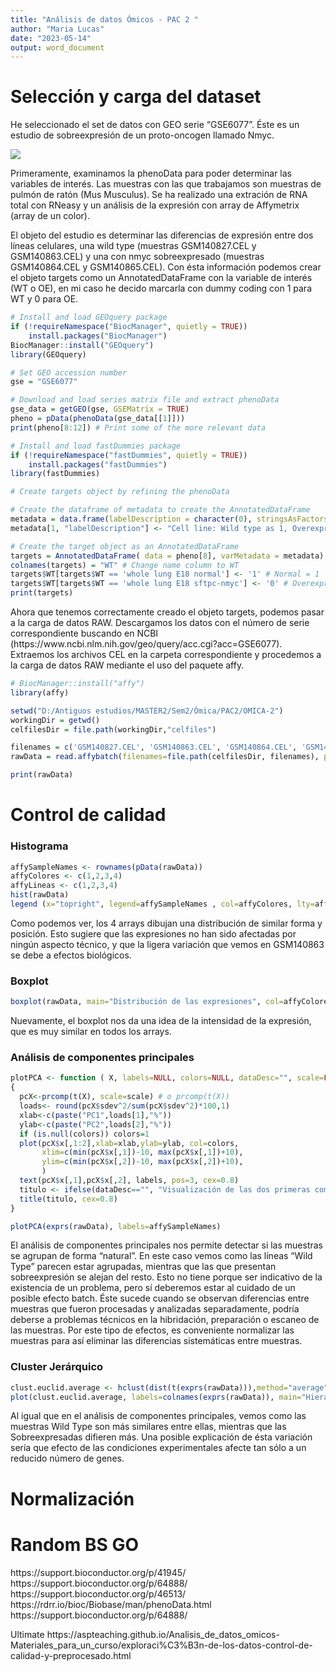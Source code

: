 ```yaml
---
title: "Análisis de datos Ómicos - PAC 2 "
author: "Maria Lucas"
date: "2023-05-14"
output: word_document
---
```


# Selección y carga del dataset

He seleccionado el set de datos con GEO serie "GSE6077". Éste es un estudio de sobreexpresión de un proto-oncogen llamado Nmyc. 

![](C:\Users\Arialux\Documents\ShareX\Screenshots\2023-05\SumatraPDF_ki5XjOR6yp.png)

Primeramente, examinamos la phenoData para poder determinar las variables de interés. Las muestras con las que trabajamos son muestras de pulmón de ratón (Mus Musculus). Se ha realizado una extración de RNA total con RNeasy y un análisis de la expresión con array de Affymetrix (array de un color).

El objeto del estudio es determinar las diferencias de expresión entre dos líneas celulares, una  wild type (muestras GSM140827.CEL y GSM140863.CEL) y una con nmyc sobreexpresado (muestras GSM140864.CEL y GSM140865.CEL). Con ésta información podemos crear el objeto targets como un AnnotatedDataFrame con la variable de interés (WT o OE), en mi caso he decido marcarla con dummy coding con 1 para WT y 0 para OE. 

```r
# Install and load GEOquery package
if (!requireNamespace("BiocManager", quietly = TRUE))
    install.packages("BiocManager")
BiocManager::install("GEOquery")
library(GEOquery)

# Set GEO accession number
gse = "GSE6077"

# Download and load series matrix file and extract phenoData
gse_data = getGEO(gse, GSEMatrix = TRUE)
pheno = pData(phenoData(gse_data[[1]]))
print(pheno[8:12]) # Print some of the more relevant data

# Install and load fastDummies package
if (!requireNamespace("fastDummies", quietly = TRUE))
    install.packages("fastDummies")
library(fastDummies)

# Create targets object by refining the phenoData

# Create the dataframe of metadata to create the AnnotatedDataFrame
metadata = data.frame(labelDescription = character(0), stringsAsFactors = FALSE)
metadata[1, "labelDescription"] <- "Cell line: Wild type as 1, Overexpressed as 0"

# Create the target object as an AnnotatedDataFrame
targets = AnnotatedDataFrame( data = pheno[8], varMetadata = metadata) # Copy 8th column of phenoData
colnames(targets) = "WT" # Change name column to WT
targets$WT[targets$WT == 'whole lung E18 normal'] <- '1' # Normal = 1
targets$WT[targets$WT == 'whole lung E18 sftpc-nmyc'] <- '0' # Overexpressed = 0
print(targets)
```

Ahora que tenemos correctamente creado el objeto targets, podemos pasar a la carga de datos RAW. Descargamos los datos con el número de serie correspondiente buscando en NCBI (https://www.ncbi.nlm.nih.gov/geo/query/acc.cgi?acc=GSE6077). Extraemos los archivos CEL en la carpeta correspondiente y procedemos a la carga de datos RAW mediante el uso del paquete affy.

```r
# BiocManager::install("affy")
library(affy)

setwd("D:/Antiguos estudios/MASTER2/Sem2/Ómica/PAC2/OMICA-2")
workingDir = getwd()
celfilesDir = file.path(workingDir,"celfiles")

filenames = c('GSM140827.CEL', 'GSM140863.CEL', 'GSM140864.CEL', 'GSM140865.CEL')
rawData = read.affybatch(filenames=file.path(celfilesDir, filenames), phenoData = targets, compress = FALSE)

print(rawData)
```

# Control de calidad

### Histograma

```r
affySampleNames <- rownames(pData(rawData))
affyColores <- c(1,2,3,4)
affyLineas <- c(1,2,3,4)
hist(rawData)
legend (x="topright", legend=affySampleNames , col=affyColores, lty=affyLineas)
```

Como podemos ver, los 4 arrays dibujan una distribución de similar forma y posición. Esto sugiere que las expresiones no han sido afectadas por ningún aspecto técnico, y que la ligera variación que vemos en GSM140863 se debe a efectos biológicos.

### Boxplot

```r
boxplot(rawData, main="Distribución de las expresiones", col=affyColores, las=2)
```

Nuevamente, el boxplot nos da una idea de la intensidad de la expresión, que es muy similar en todos los arrays.

### Análisis de componentes principales

```r
plotPCA <- function ( X, labels=NULL, colors=NULL, dataDesc="", scale=FALSE)
{
  pcX<-prcomp(t(X), scale=scale) # o prcomp(t(X))
  loads<- round(pcX$sdev^2/sum(pcX$sdev^2)*100,1)
  xlab<-c(paste("PC1",loads[1],"%"))
  ylab<-c(paste("PC2",loads[2],"%"))
  if (is.null(colors)) colors=1
  plot(pcX$x[,1:2],xlab=xlab,ylab=ylab, col=colors, 
       xlim=c(min(pcX$x[,1])-10, max(pcX$x[,1])+10),
       ylim=c(min(pcX$x[,2])-10, max(pcX$x[,2])+10),
       )
  text(pcX$x[,1],pcX$x[,2], labels, pos=3, cex=0.8)
  titulo <- ifelse(dataDesc=="", "Visualización de las dos primeras componentes", dataDesc)
  title(titulo, cex=0.8)
}

plotPCA(exprs(rawData), labels=affySampleNames)
```

El análisis de componentes principales nos permite detectar si las muestras se agrupan de forma "natural". En este caso vemos como las líneas "Wild Type" parecen estar agrupadas, mientras que las que presentan sobreexpresión se alejan del resto. Esto no tiene porque ser indicativo de la existencia de un problema, pero sí deberemos estar al cuidado de un posible efecto batch. Éste sucede cuando se observan diferencias entre muestras que fueron procesadas y analizadas separadamente, podría deberse a problemas técnicos en la hibridación, preparación o escaneo de las muestras. Por este tipo de efectos, es conveniente normalizar las muestras para así eliminar las diferencias sistemáticas entre muestras.

### Cluster Jerárquico

```r
clust.euclid.average <- hclust(dist(t(exprs(rawData))),method="average")
plot(clust.euclid.average, labels=colnames(exprs(rawData)), main="Hierarchical clustering of samples",  hang=-1, cex=0.7)
```

Al igual que en el análisis de componentes principales, vemos como las muestras Wild Type son más similares entre ellas, mientras que las Sobreexpresadas difieren más. Una posible explicación de ésta variación sería que efecto de las condiciones experimentales afecte tan sólo a un reducido número de genes. 

# Normalización

# Random BS GO
https://support.bioconductor.org/p/41945/
https://support.bioconductor.org/p/64888/
https://support.bioconductor.org/p/46513/
https://rdrr.io/bioc/Biobase/man/phenoData.html
https://support.bioconductor.org/p/64888/


Ultimate
https://aspteaching.github.io/Analisis_de_datos_omicos-Materiales_para_un_curso/exploraci%C3%B3n-de-los-datos-control-de-calidad-y-preprocesado.html
